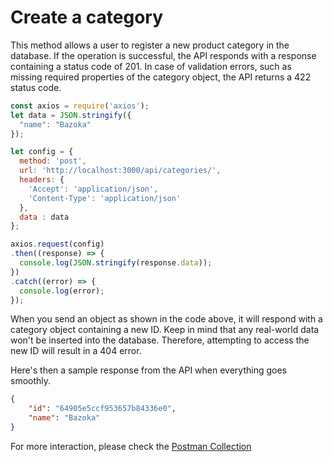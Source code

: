 

# Create a category

This method allows a user to register a new product category in the database. If the operation is successful,
the API responds with a response containing a status code of 201. In case of validation errors,
such as missing required properties of the category object, the API returns a 422 status code.

```js copy showLineNumbers filename="categories/create-category.js"
const axios = require('axios');
let data = JSON.stringify({
  "name": "Bazoka"
});

let config = {
  method: 'post',
  url: 'http://localhost:3000/api/categories/',
  headers: {
    'Accept': 'application/json',
    'Content-Type': 'application/json'
  },
  data : data
};

axios.request(config)
.then((response) => {
  console.log(JSON.stringify(response.data));
})
.catch((error) => {
  console.log(error);
});

```

<Callout>
    When you send an object as shown in the code above, it will respond with a category object containing a new ID.
    Keep in mind that any real-world data won't be inserted into the database. Therefore, attempting to access the new ID will result in a 404 error.
</Callout>

Here's then a sample response from the API when everything goes smoothly.

```json copy filename="API Response"
{
    "id": "64905e5ccf953657b84336e0",
    "name": "Bazoka"
}
```

For more interaction, please check the [Postman Collection](https://postman.com)
